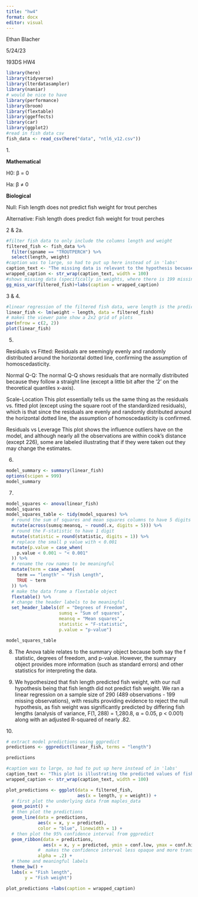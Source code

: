```yaml
---
title: "hw4"
format: docx
editor: visual
---
```


Ethan Blacher

5/24/23

193DS HW4

```r
library(here)
library(tidyverse)
library(lterdatasampler)
library(naniar)
# would be nice to have
library(performance)
library(broom)
library(flextable)
library(ggeffects)
library(car)
library(ggplot2)
#read in fish data csv
fish_data <- read_csv(here("data", "ntl6_v12.csv"))
```

1\.

**Mathematical**

H0: β = 0

Ha: β ≠ 0

**Biological**

Null: Fish length does not predict fish weight for trout perches

Alternative: Fish length does predict fish weight for trout perches

2 & 2a.

```r
#filter fish data to only include the columns length and weight
filtered_fish <- fish_data %>%
  filter(spname == "TROUTPERCH") %>%
  select(length, weight)
#caption was to large, so had to put up here instead of in 'labs'
caption_text <- "The missing data is relevant to the hypothesis becuase it shows that weights has lots of missing data, which could introduce bias and affect the accuracy of the regression model."
wrapped_caption <- str_wrap(caption_text, width = 100)
#shows missing data (specifically in weights, where there is 199 missing observations)
gg_miss_var(filtered_fish)+labs(caption = wrapped_caption) 
```

3 & 4.

```r
#linear regression of the filtered fish data, were length is the predictor and weight is the response
linear_fish <- lm(weight ~ length, data = filtered_fish)
# makes the viewer pane show a 2x2 grid of plots
par(mfrow = c(2, 2))
plot(linear_fish)
```

5.  

Residuals vs Fitted: Residuals are seemingly evenly and randomly distributed around the horizontal dotted line, confirming the assumption of homoscedasticity.

Normal Q-Q: The normal Q-Q shows residuals that are normally distributed because they follow a straight line (except a little bit after the '2' on the theoretical quantiles x-axis).

Scale-Location This plot essentially tells us the same thing as the residuals vs. fitted plot (except using the square root of the standardized residuals), which is that since the residuals are evenly and randomly distributed around the horizontal dotted line, the assumption of homoscedasticity is confirmed.

Residuals vs Leverage This plot shows the influence outliers have on the model, and although nearly all the observations are within cook's distance (except 226), some are labeled illustrating that if they were taken out they may change the estimates.

6.  

```r
model_summary <- summary(linear_fish)
options(scipen = 999)
model_summary

```

7.  

```r
model_squares <- anova(linear_fish)
model_squares
model_squares_table <- tidy(model_squares) %>% 
  # round the sum of squares and mean squares columns to have 5 digits (could be less)
  mutate(across(sumsq:meansq, ~ round(.x, digits = 5))) %>% 
  # round the F-statistic to have 1 digit
  mutate(statistic = round(statistic, digits = 1)) %>% 
  # replace the small p value with < 0.001
  mutate(p.value = case_when(
    p.value < 0.001 ~ "< 0.001"
  )) %>% 
  # rename the row names to be meaningful
  mutate(term = case_when(
    term == "length" ~ "Fish Length",
    TRUE ~ term
  )) %>% 
  # make the data frame a flextable object
  flextable() %>% 
  # change the header labels to be meaningful
  set_header_labels(df = "Degrees of Freedom", 
                    sumsq = "Sum of squares",
                    meansq = "Mean squares",
                    statistic = "F-statistic",
                    p.value = "p-value")

model_squares_table

```

8.  The Anova table relates to the summary object because both say the f statistic, degrees of freedom, and p-value. However, the summary object provides more information (such as standard errors) and other statistics for interpreting the data.

9.  We hypothesized that fish length predicted fish weight, with our null hypothesis being that fish length did not predict fish weight. We ran a linear regression on a sample size of 290 (489 observations - 199 missing observations), with results providing evidence to reject the null hypothesis, as fish weight was significantly predicted by differing fish lengths (analysis of variance, F(1, 288) = 1,280.8, ⍺ = 0.05, p \< 0.001) along with an adjusted R-squared of nearly .82.

10\.

```r
# extract model predictions using ggpredict
predictions <- ggpredict(linear_fish, terms = "length")

predictions

#caption was to large, so had to put up here instead of in 'labs'
caption_text <- "This plot is illustrating the predicted values of fish weight (assuming a certain fish length) within a 95% confidence level. The blue line shows the trend line for the correlation between the length and weight."
wrapped_caption <- str_wrap(caption_text, width = 100)

plot_predictions <- ggplot(data = filtered_fish, 
                           aes(x = length, y = weight)) +
  # first plot the underlying data from maples_data
  geom_point() +
  # then plot the predictions
  geom_line(data = predictions, 
            aes(x = x, y = predicted), 
            color = "blue", linewidth = 1) +
  # then plot the 95% confidence interval from ggpredict
  geom_ribbon(data = predictions, 
              aes(x = x, y = predicted, ymin = conf.low, ymax = conf.high), 
            #  makes the confidence interval less opaque and more transparent
            alpha = .2) +
  # theme and meaningful labels
  theme_bw() +
  labs(x = "Fish length",
       y = "Fish weight")

plot_predictions +labs(caption = wrapped_caption) 
```
